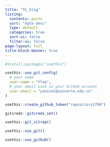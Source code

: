 ```yaml
---
title: "YL_blog"
listing:
  contents: posts
  sort: "date desc"
  type: default
  categories: true
  sort-ui: false
  filter-ui: false
page-layout: full
title-block-banner: true
---
```


```r
#install.packages("usethis")
```
```r
usethis::use_git_config(
  # your name
  user.name = "Ylop",
  # your email used in your GitHub account
  user.email = "yaninal@uninorte.edu.co"
)
```

```r
usethis::create_github_token("repository1790")
```
```r
gitcreds::gitcreds_set()
```

```r
usethis::git_sitrep()
```

```r
usethis::use_git()
```
```r
usethis::use_github()
```


